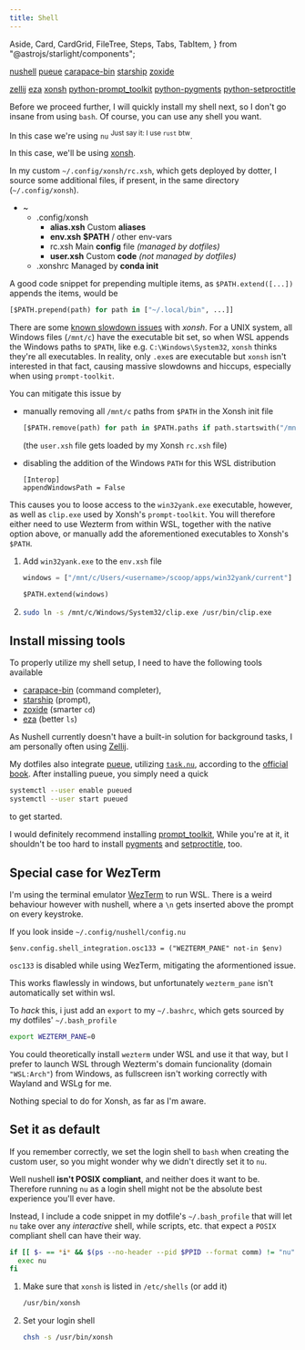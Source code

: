 ```yaml
---
title: Shell
---
```


  Aside,
  Card,
  CardGrid,
  FileTree,
  Steps,
  Tabs,
  TabItem,
} from "@astrojs/starlight/components";

<CardGrid>
<Card title="Required" icon="puzzle">

[nushell](https://archlinux.org/packages/extra/x86_64/nushell/)
[pueue](https://archlinux.org/packages/extra/x86_64/pueue/)
[carapace-bin](https://aur.archlinux.org/packages/carapace-bin)
[starship](https://archlinux.org/packages/extra/x86_64/starship/)
[zoxide](https://archlinux.org/packages/extra/x86_64/zoxide/)

</Card>
<Card title="Optional" icon="puzzle">

[zellij](https://archlinux.org/packages/extra/x86_64/zellij/)
[eza](https://archlinux.org/packages/extra-testing/x86_64/eza/)
[xonsh](https://archlinux.org/packages/extra/any/xonsh/)
[python-prompt_toolkit](https://archlinux.org/packages/extra/any/python-prompt_toolkit/)
[python-pygments](https://archlinux.org/packages/extra/any/python-pygments/)
[python-setproctitle](https://archlinux.org/packages/extra/x86_64/python-setproctitle/)

</Card>
</CardGrid>

Before we proceed further, I will quickly install my shell next, so I don't go insane from using `bash`.
Of course, you can use any shell you want.

<Tabs syncKey="shell">

<TabItem label="Nushell">

In this case we're using `nu` <sup>Just say it: I use `rust` btw</sup>.

</TabItem>

<TabItem label="Xonsh">

In this case, we'll be using [xonsh](https://xon.sh).

<Aside>

In my custom `~/.config/xonsh/rc.xsh`, which gets deployed by dotter,
I source some additional files, if present, in the same directory (`~/.config/xonsh`).

<FileTree>

- ~
  - .config/xonsh
    - **alias.xsh** Custom **aliases**
    - **env.xsh** **$PATH** / other env-vars
    - rc.xsh Main **config** file _(managed by dotfiles)_
    - **user.xsh** Custom **code** _(not managed by dotfiles)_
  - .xonshrc Managed by **conda init**

</FileTree>

<Aside type="tip">

A good code snippet for prepending multiple items, as `$PATH.extend([...])` appends the items, would be

```python title="~/.config/xonsh/env.xsh" ins={1} "..."
[$PATH.prepend(path) for path in ["~/.local/bin", ...]]
```

</Aside>

</Aside>

<Aside type="tip">

There are some [known slowdown issues](https://github.com/xonsh/xonsh/issues/3895) with _xonsh_.
For a UNIX system, all Windows files (`/mnt/c`) have the executable bit set,
so when WSL appends the Windows paths to `$PATH`, like e.g. `C:\Windows\System32`,
`xonsh` thinks they're all executables.
In reality, only `.exe`s are executable but `xonsh` isn't interested in that fact,
causing massive slowdowns and hiccups, especially when using `prompt-toolkit`.

You can mitigate this issue by

- manually removing all `/mnt/c` paths from `$PATH` in the Xonsh init file

  ```python title="~/.config/xonsh/user.xsh" ins={1} "/mnt/c"
  [$PATH.remove(path) for path in $PATH.paths if path.startswith("/mnt/c/")]
  ```

  (the `user.xsh` file gets loaded by my Xonsh `rc.xsh` file)

- disabling the addition of the Windows `PATH` for this WSL distribution

  ```config title="/etc/wsl.conf" ins={1-2} "/mnt/c"
  [Interop]
  appendWindowsPath = False
  ```

This causes you to loose access to the `win32yank.exe` executable, however,
as well as `clip.exe` used by Xonsh's `prompt-toolkit`.
You will therefore either need to use Wezterm from within WSL, together with the native option above,
or manually add the aforementioned executables to Xonsh's `$PATH`.

<Steps>

1.  Add `win32yank.exe` to the `env.xsh` file

    ```python title="~/.config/xonsh/env.xsh" ins={1,3} "<username>"
    windows = ["/mnt/c/Users/<username>/scoop/apps/win32yank/current"]

    $PATH.extend(windows)
    ```

2.  ```sh
    sudo ln -s /mnt/c/Windows/System32/clip.exe /usr/bin/clip.exe
    ```

</Steps>

</Aside>

</TabItem>

</Tabs>

## Install missing tools

To properly utilize my shell setup, I need to have the following tools available

- [carapace-bin](https://github.com/carapace-sh/carapace-bin/) (command completer),
- [starship](https://starship.rs) (prompt),
- [zoxide](https://github.com/ajeetdsouza/zoxide) (smarter `cd`)
- [eza](https://github.com/eza-community/eza) (better `ls`)

<Tabs syncKey="shell">

<TabItem label="Nushell">

<Aside type="tip">

As Nushell currently doesn't have a built-in solution for background tasks,
I am personally often using [Zellij](https://zellij.dev).

My dotfiles also integrate [pueue](https://github.com/Nukesor/pueue),
utilizing [`task.nu`](https://github.com/nushell/nu_scripts/blob/main/modules/background_task/task.nu),
according to the [official book](https://www.nushell.sh/book/background_task.html).
After installing pueue, you simply need a quick

```sh
systemctl --user enable pueued
systemctl --user start pueued
```

to get started.

</Aside>

</TabItem>

<TabItem label="Xonsh">

I would definitely recommend installing [prompt_toolkit](https://archlinux.org/packages/extra/any/python-prompt_toolkit/),
While you're at it, it shouldn't be too hard to install [pygments](https://archlinux.org/packages/extra/any/python-pygments/)
and [setproctitle](https://archlinux.org/packages/extra/x86_64/python-setproctitle/), too.

</TabItem>

</Tabs>

## Special case for WezTerm

<Tabs syncKey="shell">

<TabItem label="Nushell">

I'm using the terminal emulator [WezTerm](https://wezfurlong.org/wezterm/index.html) to run WSL.
There is a weird behaviour however with nushell, where a `\n` gets inserted above the prompt on every keystroke.

If you look inside `~/.config/nushell/config.nu`

```nu title=~/.config/nushell/config.nu '("WEZTERM_PANE" not-in $env)'
$env.config.shell_integration.osc133 = ("WEZTERM_PANE" not-in $env)
```

`osc133` is disabled while using WezTerm, mitigating the aformentioned issue.

This works flawlessly in windows, but unfortunately `wezterm_pane` isn't automatically set within wsl.

To _hack_ this, i just add an `export` to my `~/.bashrc`, which gets sourced by my dotfiles' `~/.bash_profile`

```sh ins={1} title=~/.bashrc
export WEZTERM_PANE=0
```

<Aside type="tip">

You could theoretically install `wezterm` under WSL and use it that way,
but I prefer to launch WSL through Wezterm's domain funcionality (domain `"WSL:Arch"`) from Windows,
as fullscreen isn't working correctly with Wayland and WSLg for me.

</Aside>

</TabItem>

<TabItem label="Xonsh">

Nothing special to do for Xonsh, as far as I'm aware.

</TabItem>

</Tabs>

## Set it as default

<Tabs syncKey="shell">

<TabItem label="Nushell">

If you remember correctly, we set the login shell to `bash` when creating the custom user,
so you might wonder why we didn't directly set it to `nu`.

Well nushell **isn't POSIX compliant**, and neither does it want to be.
Therefore running `nu` as a login shell might not be the absolute best experience you'll ever have.

Instead, I include a code snippet in my dotfile's `~/.bash_profile` that will let `nu` take over any _interactive_ shell,
while scripts, etc. that expect a `POSIX` compliant shell can have their way.

```bash title=~/.bash_profile "exec nu"
if [[ $- == *i* && $(ps --no-header --pid $PPID --format comm) != "nu" && -z ${BASH_EXECUTION_STRING} ]] then
  exec nu
fi
```

</TabItem>

<TabItem label="Xonsh">

<Steps>

1.  Make sure that `xonsh` is listed in `/etc/shells` (or add it)

    ```txt title=/etc/shells wrap {1}
    /usr/bin/xonsh
    ```

2.  Set your login shell

    ```sh
    chsh -s /usr/bin/xonsh
    ```

</Steps>

</TabItem>

</Tabs>

